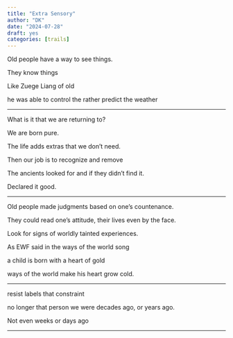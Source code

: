 ```yaml
---
title: "Extra Sensory"
author: "DK"
date: "2024-07-28"
draft: yes
categories: [trails]
---
```


Old people have a way to see things.

They know things

Like Zuege Liang of old

he was able to control the rather predict the weather

------------------------------------------------------------------------

What is it that we are returning to?

We are born pure.

The life adds extras that we don't need.

Then our job is to recognize and remove

The ancients looked for and if they didn't find it.

Declared it good.

---

Old people made judgments based on one's countenance.

They could read one's attitude, their lives even by the face.

Look for signs of worldly tainted experiences.

As EWF said in the ways of the world song

a child is born with a heart of gold

ways of the world make his heart grow cold.

---

resist labels that constraint

no longer that person we were decades ago, or years ago.

Not even weeks or days ago

---
